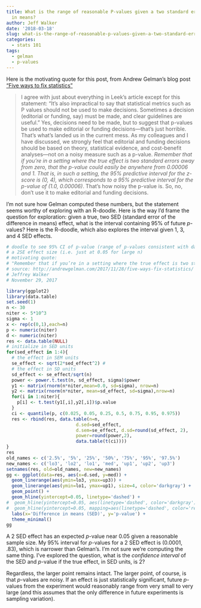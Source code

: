 ```yaml
---
title: What is the range of reasonable P-values given a two standard error difference
  in means?
author: Jeff Walker
date: '2018-03-18'
slug: what-is-the-range-of-reasonable-p-values-given-a-two-standard-error-difference-in-means
categories:
  - stats 101
tags:
  - gelman
  - p-values
---
```

Here is the motivating quote for this post, from Andrew Gelman's blog post ["Five ways to fix statistics"](http://andrewgelman.com/2017/11/28/five-ways-fix-statistics/)

> I agree with just about everything in Leek’s article except for this statement: “It’s also impractical to say that statistical metrics such as P values should not be used to make decisions. Sometimes a decision (editorial or funding, say) must be made, and clear guidelines are useful.” Yes, decisions need to be made, but to suggest that p-values be used to make editorial or funding decisions—that’s just horrible. That’s what’s landed us in the current mess. As my colleagues and I have discussed, we strongly feel that editorial and funding decisions should be based on theory, statistical evidence, and cost-benefit analyses—not on a noisy measure such as a p-value. *Remember that if you’re in a setting where the true effect is two standard errors away from zero, that the p-value could easily be anywhere from 0.00006 and 1. That is, in such a setting, the 95% predictive interval for the z-score is (0, 4), which corresponds to a 95% predictive interval for the p-value of (1.0, 0.00006)*. That’s how noisy the p-value is. So, no, don’t use it to make editorial and funding decisions.

I'm not sure how Gelman computed these numbers, but the statement seems worthy of exploring with an R-doodle. Here is the way I'd frame the question for exploration: given a true, two SED (standard error of the difference in means) effect, what is the interval containing 95% of future $p$-values? Here is the R-doodle, which also explores the interval given 1, 3, and 4 SED effects.

```r
# doodle to see 95% CI of p-value (range of p-values consistent with data) given
# a 2SE effect size (i.e. just at 0.05 for large n)
# motivating quote:
# "Remember that if you’re in a setting where the true effect is two standard errors away from zero, that the p-value could easily be anywhere from 0.00006 and 1. That is, in such a setting, the 95% predictive interval for the z-score is (0, 4), which corresponds to a 95% predictive interval for the p-value of (1.0, 0.00006). That’s how noisy the p-value is."
# source: http://andrewgelman.com/2017/11/28/five-ways-fix-statistics/
# Jeffrey Walker
# November 29, 2017

library(ggplot2)
library(data.table)
set.seed(1)
n <- 30
niter <- 5*10^3
sigma <- 1
x <- rep(c(0,1),each=n)
p <- numeric(niter)
d <- numeric(niter)
res <- data.table(NULL)
# initialize in SED units
for(sed_effect in 1:4){
  # the effect in SEM units
  se_effect <- sqrt(2*sed_effect^2) # 
  # the effect in SD units
  sd_effect <- se_effect/sqrt(n)
  power <- power.t.test(n, sd_effect, sigma)$power
  y1 <- matrix(rnorm(n*niter,mean=0.0, sd=sigma), nrow=n)
  y2 <- matrix(rnorm(n*niter, mean=sd_effect, sd=sigma),nrow=n)
  for(i in 1:niter){
    p[i] <- t.test(y1[,i],y2[,i])$p.value
  }
  ci <- quantile(p, c(0.025, 0.05, 0.25, 0.5, 0.75, 0.95, 0.975))
  res <- rbind(res, data.table(n=n,
                          d.sed=sed_effect,
                          d.sem=se_effect, d.sd=round(sd_effect, 2),
                          power=round(power,2),
                          data.table(t(ci))))
}
res
old_names <- c('2.5%', '5%', '25%', '50%', '75%', '95%', '97.5%')
new_names <- c('lo3', 'lo2', 'lo1', 'med', 'up1', 'up2', 'up3')
setnames(res, old=old_names, new=new_names)
gg <- ggplot(data=res, aes(x=d.sed, y=med)) +
  geom_linerange(aes(ymin=lo3, ymax=up3)) +
  geom_linerange(aes(ymin=lo1, ymax=up1), size=4, color='darkgray') +
  geom_point() +
  geom_hline(yintercept=0.05, linetype='dashed') +
#  geom_hline(yintercept=0.05, aes(linetype='dashed', color='darkgray'))
#  geom_hline(yintercept=0.05, mapping=aes(linetype='dashed', color='red'))
  labs(x='Difference in means (SED)', y='p-value') +
  theme_minimal()
gg

```

A 2 SED effect has an expected $p$-value near 0.05 given a reasonable sample size. My 95% interval for $p$-values for a 2 SED effect is (0.0001, .83), which is narrower than Gelman's. I'm not sure we're computing the same thing. I've explored the question, what is the *confidence interval* of the SED and $p$-value if the true effect, in SED units, is 2?

Regardless, the larger point remains intact. The larger point, of course, is that $p$-values are noisy. If an effect is just statistically significant, future $p$-values from the experiment would reasonably range from very small to very large (and this assumes that the only difference in future experiments is sampling variation).
